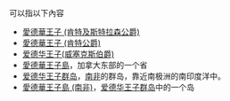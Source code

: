 '''{{FULLPAGENAME}}'''可以指以下內容
*[[愛德華王子_(肯特及斯特拉森公爵)|愛德華王子 (肯特及斯特拉森公爵)]]
*[[愛德華王子_(肯特公爵)|愛德華王子 (肯特公爵)]]
*[[爱德华王子(威塞克斯伯爵)|爱德华王子(威塞克斯伯爵)]]
*[[愛德華王子島|愛德華王子島]]，加拿大东部的一个省
*[[爱德华王子群岛|爱德华王子群岛]]，[[南非|南非]]的群岛，靠近南极洲的南印度洋中。
*[[愛德華王子島_(南非)|愛德華王子島 (南非)]]，[[爱德华王子群岛|爱德华王子群岛]]中的一个岛
{{disambig|Z|Cat=五字人名消歧义}}
